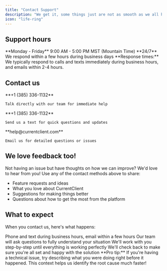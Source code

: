 ```yaml
---
title: "Contact Support"
description: "We get it, some things just are not as smooth as we all hope they woudl be. Let's dive in and get things sorted out."
icon: "life-ring"
---
```



## Support hours

<CardGroup cols={2}>
  <Card title="Phone & Text" icon="clock">
    **Monday - Friday**
    9:00 AM - 5:00 PM MST (Mountain Time)
  </Card>
  
  <Card title="Email" icon="calendar">
    **24/7**
    We respond within a few hours during business days
  </Card>
</CardGroup>

<Note>
**Response times:** We typically respond to calls and texts immediately during business hours, and emails within 2-4 hours.
</Note>


## Contact us

<CardGroup cols={2}>
  <Card title="Call us" icon="phone" href="tel:+13853361132" color={iconActionColor}>
    **+1 (385) 336-1132**
    
    Talk directly with our team for immediate help
  </Card>
  
  <Card title="Text us" icon="message" href="sms:+13853361132" color={iconActionColor}>
    **+1 (385) 336-1132**
    
    Send us a text for quick questions and updates
  </Card>
  
  <Card title="Email us" icon="envelope" href="mailto:help@currentclient.com" color={iconActionColor}>
    **help@currentclient.com**
    
    Email us for detailed questions or issues
  </Card>
</CardGroup>



## We love feedback too!

Not having an issue but have thoughts on how we can improve? We'd love to hear from you! Use any of the contact methods above to share:

- Feature requests and ideas
- What you love about CurrentClient
- Suggestions for making things better
- Questions about how to get the most from the platform

## What to expect

When you contact us, here's what happens:

<Steps>
  <Step title="We respond quickly">
    Phone and text during business hours, email within a few hours
  </Step>
  
  <Step title="We listen and understand">
    Our team will ask questions to fully understand your situation
  </Step>
  
  <Step title="We solve it together">
    We'll work with you step-by-step until everything is working perfectly
  </Step>
  
  <Step title="We follow up">
    We'll check back to make sure you're all set and happy with the solution
  </Step>
</Steps>

<Tip>
**Pro tip:** If you're having a technical issue, try describing what you were doing right before it happened. This context helps us identify the root cause much faster!
</Tip>
